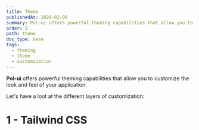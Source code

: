 ```yaml
---
title: Theme
publishedAt: 2024-02-09
summary: Pol-ui offers powerful theming capabilities that allow you to customize the look and feel of your application.
order: 5
path: theme
doc_type: base
tags:
  - theming
  - theme
  - customization
---
```


**Pol-ui** offers powerful theming capabilities that allow you to customize the look and feel of your application.

Let's have a loot at the different layers of customization:

# 1 - Tailwind CSS
